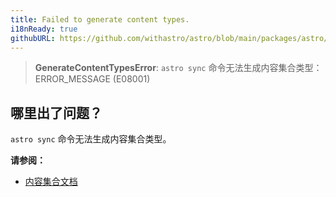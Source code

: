 ```yaml
---
title: Failed to generate content types.
i18nReady: true
githubURL: https://github.com/withastro/astro/blob/main/packages/astro/src/core/errors/errors-data.ts
---
```


> **GenerateContentTypesError**: `astro sync` 命令无法生成内容集合类型：ERROR_MESSAGE (E08001)

## 哪里出了问题？
`astro sync` 命令无法生成内容集合类型。

**请参阅：**
-  [内容集合文档](zh-cn/guides/content-collections/)
